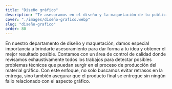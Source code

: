 ```yaml
---
title: "Diseño gráfico"
description: "Te asesoramos en el diseño y la maquetación de tu publicidad y, gracias a nuestro exhaustivo control de calidad, garantizamos un resultado impecable."
cover: "./images/diseño-grafico.webp"
slug: "diseño-grafico"
order: 80
---
```


<div class="container prose-2xl *:[h2]:font-bold *:[h2]:uppercase *:[h2]:leading-tight *:[h3]:font-bold">
  En nuestro departamento de diseño y maquetación, damos especial importancia a
  brindarte asesoramiento para dar forma a tu idea y obtener el mejor resultado
  posible. Contamos con un área de control de calidad donde revisamos
  exhaustivamente todos los trabajos para detectar posibles problemas técnicos
  que puedan surgir en el proceso de producción del material gráfico. Con este
  enfoque, no solo buscamos evitar retrasos en la entrega, sino también asegurar
  que el producto final se entregue sin ningún fallo relacionado con el aspecto
  gráfico.
</div>

